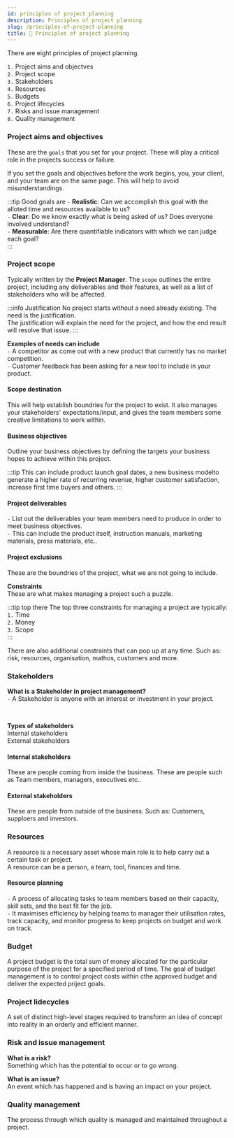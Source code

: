 ```yaml
---
id: principles of project planning
description: Principles of project planning
slug: /principles-of-project-planning
title: 🤔 Principles of project planning
---
```



There are eight principles of project planning. 

`1.` Project aims and objectves <br />
`2.` Project scope <br />
`3.` Stakeholders <br />
`4.` Resources <br />
`5.` Budgets <br />
`6.` Project lifecycles <br />
`7.` Risks and issue management <br />
`8.` Quality management <br />

### Project aims and objectives

These are the `goals` that you set for your project. These will play a critical role in the projects success or failure. 


If you set the goals and objectives before the work begins, you, your client, and your team are on the same page. This will help to avoid misunderstandings. 

:::tip Good goals are
` - ` **Realistic**: Can we accomplish this goal with the alloted time and resources available to us? <br />
` - ` **Clear**: Do we know exactly what is being asked of us? Does everyone involved understand? <br />
` - ` **Measurable**: Are there quantifiable indicators with which we can judge each goal? <br />
:::

### Project scope

Typically written by the **Project Manager**. The `scope` outlines the entire project, including any deliverables and their features, as well as a list of stakeholders who will be affected. 

:::info Justification
No project starts without a need already existing. The need is the justification. <br />
The justification will explain the need for the project, and how the end result will resolve that issue.
:::

**Examples of needs can include** <br />
` - ` A competitor as come out with a new product that currently has no market competition. <br />
` - ` Customer feedback has been asking for a new tool to include in your product.

#### Scope destination
This will help establish boundries for the project to exist. It also manages your stakeholders' expectations/input, and gives the team members some creative limitations to work within. 

#### Business objectives
Outline your business objectives by defining the targets your business hopes to achieve within this project. 

:::tip
This can include product launch goal dates, a new business modelto generate a higher rate of recurring revenue, higher customer satisfaction, increase first time buyers and others.
:::

#### Project deliverables

` - ` List out the deliverables your team members need to produce in order to meet business objectives. <br />
` - ` This can include the product itself, instruction manuals, marketing materials, press materials, etc..

#### Project exclusions

These are the boundries of the project, what we are not going to include. 

**Constraints** <br />
These are what makes managing a project such a puzzle. 

:::tip top there
The top three constraints for managing a project are typically: <br />
`1.` Time <br />
`2.` Money <br />
`3.` Scope <br />
:::

There are also additional constraints that can pop up at any time. Such as: risk, resources, organisation, mathos, customers and more. 

### Stakeholders

**What is a Stakeholder in project management?** <br />
` - ` A Stakeholder is anyone with an interest or investment in your project. 

<br />

**Types of stakeholders** <br />
Internal stakeholders <br />
External stakeholders


#### Internal stakeholders
These are people coming from inside the business. These are people such as Team members, managers, executives etc..

#### External stakeholders
These are people from outside of the business. Such as: Customers, supploers and investors. 

### Resources

A resource is a necessary asset whose main role is to help carry out a certain task or project. <br />
A resource can be a person, a team, tool, finances and time. 

#### Resource planning
` - ` A process of allocating tasks to team members based on their capacity, skill sets, and the best fit for the job. <br />
` - ` It maximises efficiency by helping teams to manager their utilisation rates, track capacity, and monitor progress to keep projects on budget and work on track. 

### Budget

A project budget is the total sum of money allocated for the particular purpose of the project for a specified period of time. 
The goal of budget management is to control project costs within cthe approved budget and deliver the expected priject goals. 

### Project lidecycles

A set of distinct high-level stages required to transform an idea of concept into reality in an orderly and efficient manner. 

### Risk and issue management

**What is a risk?** <br />
Something which has the potential to occur or to go wrong. <br />

**What is an issue?** <br />
An event which has happened and is having an impact on your project.

### Quality management

The process through which quality is managed and maintained throughout a project.
